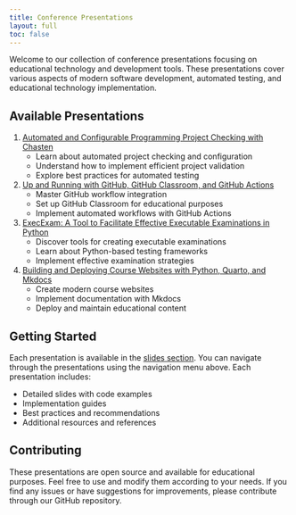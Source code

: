 ```yaml
---
title: Conference Presentations
layout: full
toc: false
---
```


Welcome to our collection of conference presentations focusing on educational
technology and development tools. These presentations cover various aspects of
modern software development, automated testing, and educational technology
implementation.

## Available Presentations

1. [Automated and Configurable Programming Project Checking with Chasten](slides/chasten/index.qmd)
   - Learn about automated project checking and configuration
   - Understand how to implement efficient project validation
   - Explore best practices for automated testing

2. [Up and Running with GitHub, GitHub Classroom, and GitHub Actions](slides/github-workflow/index.qmd)
   - Master GitHub workflow integration
   - Set up GitHub Classroom for educational purposes
   - Implement automated workflows with GitHub Actions

3. [ExecExam: A Tool to Facilitate Effective Executable Examinations in Python](slides/execexam/index.qmd)
   - Discover tools for creating executable examinations
   - Learn about Python-based testing frameworks
   - Implement effective examination strategies

4. [Building and Deploying Course Websites with Python, Quarto, and Mkdocs](slides/course-websites/index.qmd)
   - Create modern course websites
   - Implement documentation with Mkdocs
   - Deploy and maintain educational content

## Getting Started

Each presentation is available in the [slides section](slides/index.qmd). You can navigate through the presentations using the navigation menu above. Each presentation includes:

- Detailed slides with code examples
- Implementation guides
- Best practices and recommendations
- Additional resources and references

## Contributing

These presentations are open source and available for educational purposes. Feel free to use and modify them according to your needs. If you find any issues or have suggestions for improvements, please contribute through our GitHub repository. 
